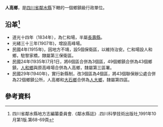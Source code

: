 '''人高鄉'''，是[[四川省|四川省]][[鄰水縣|鄰水縣]]下轄的一個鄉鎮級行政單位。

== 沿革<ref>四川省鄰水縣地方志編纂委員會.《鄰水縣誌》.四川科學技術出版社,1991年10月第1版.第68-69頁</ref>==
* 道光十四年（1834年），為仁和場，半屬[[長壽縣|長壽縣]]。
* 光緒三十三年(1907年)，增設高峰場。
* 民國4年(1915年)，因地方不靖，設5個保衛區，以維持治安。仁和場設人和鄉，駐黎家橋，隸屬第三保衛區。
* 民國24年(1935年)7月1日，將6個區合併為3個區，49個鄉鎮合併為43個鄉鎮，[[人和鄉_(鄰水縣)|人和鄉]]與原高峰場合併為人高鄉，隸屬第三區署。
* 民國29年(1940年)，實行新縣制，改3個區為4個區，將43個聯保辦公處合併為22個鄉鎮公所，人高鄉和[[大石鄉_(鄰水縣)|大石鄉]]合併為[[人大鄉|人大鄉]]，隸屬第四區。

== 參考資料 ==
{{reflist}}
{{行政區劃小作品}}
{{鄰水縣行政區劃（民國24年7月1日至民國29年4月）}}
{{鄰水縣行政區劃}}